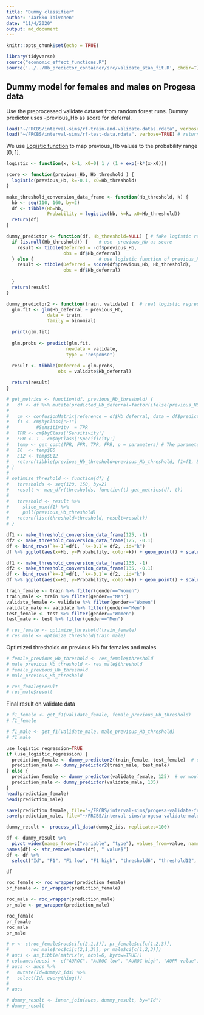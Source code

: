 ```yaml
---
title: "Dummy classifier"
author: "Jarkko Toivonen"
date: "11/4/2020"
output: md_document
---
```


```r
knitr::opts_chunk$set(echo = TRUE)

library(tidyverse)
source("economic_effect_functions.R")
source('../../Hb_predictor_container/src/validate_stan_fit.R', chdir=T)
```

## Dummy model for females and males on Progesa data

Use the preprocessed validate dataset from random forest runs. Dummy predictor uses -previous_Hb as score for deferral. 



```r
load("~/FRCBS/interval-sims/rf-train-and-validate-datas.rdata", verbose=TRUE)  # returns train and validate dataframes
load("~/FRCBS/interval-sims/rf-test-data.rdata", verbose=TRUE) # returns test dataframe
```

We use [Logistic function](https://en.wikipedia.org/wiki/Logistic_function) to map previous_Hb values to
the probability range [0, 1].

```r

logistic <- function(x, k=1, x0=0) 1 / (1 + exp(-k*(x-x0)))

score <- function(previous_Hb, Hb_threshold ) {
  logistic(previous_Hb, k=-0.1, x0=Hb_threshold)
}

make_threshold_conversion_data_frame <- function(Hb_threshold, k) {
  hb <- seq(110, 160, by=2)
  df <- tibble(Hb=hb, 
               Probability = logistic(hb, k=k, x0=Hb_threshold))
  return(df)
}

dummy_predictor <- function(df, Hb_threshold=NULL) { # fake logistic regression
  if (is.null(Hb_threshold)) {    # use -previous_Hb as score
    result <- tibble(Deferred = -df$previous_Hb,
                     obs = df$Hb_deferral)
  } else {                        # use logistic function of previous_Hb as score
    result <- tibble(Deferred = score(df$previous_Hb, Hb_threshold), 
                     obs = df$Hb_deferral)
    
  }
  return(result)
}

dummy_predictor2 <- function(train, validate) {  # real logistic regression
  glm.fit <- glm(Hb_deferral ~ previous_Hb,
               data = train,
               family = binomial)

  print(glm.fit)
  
  glm.probs <- predict(glm.fit,
                      newdata = validate,
                      type = "response")
  
  result <- tibble(Deferred = glm.probs, 
                   obs = validate$Hb_deferral)

  return(result)  
}

# get_metrics <- function(df, previous_Hb_threshold) {
#   df <- df %>% mutate(predicted_Hb_deferral=factor(ifelse(previous_Hb < previous_Hb_threshold, "Deferred", "Accepted"), levels=c("Accepted", "Deferred")))
#   
#   cm <- confusionMatrix(reference = df$Hb_deferral, data = df$predicted_Hb_deferral, positive = "Deferred", mode = "everything")
#   f1 <- cm$byClass["F1"]
#          #Sensitivity  = TPR
#   TPR <- cm$byClass['Sensitivity']
#   FPR <- 1 - cm$byClass['Specificity']
#   temp <- get_cost(TPR, FPR, TPR, FPR, p = parameters) # The parameters are from file economic_effect_functions.R
#   E6  <- temp$E6
#   E12 <- temp$E12
#   return(tibble(previous_Hb_threshold=previous_Hb_threshold, f1=f1, E6=E6, E12=E12))
# }
# 
# optimize_threshold <- function(df) {
#   thresholds <- seq(120, 150, by=2)
#   result <- map_dfr(thresholds, function(t) get_metrics(df, t))
#   
#   threshold <- result %>%
#     slice_max(f1) %>%
#     pull(previous_Hb_threshold)
#   return(list(threshold=threshold, result=result))
# }

```

```r
df1 <- make_threshold_conversion_data_frame(125, -1) 
df2 <- make_threshold_conversion_data_frame(125, -0.1)
df <- bind_rows(`k=-1`=df1, `k=-0.1`= df2, .id="k")
df %>% ggplot(aes(x=Hb, y=Probability, color=k)) + geom_point() + scale_y_continuous(breaks=seq(0, 1, by=0.1)) + labs(colour="Logistic function parameter") + ggtitle("Female")
```

```r
df1 <- make_threshold_conversion_data_frame(135, -1) 
df2 <- make_threshold_conversion_data_frame(135, -0.1)
df <- bind_rows(`k=-1`=df1, `k=-0.1`= df2, .id="k")
df %>% ggplot(aes(x=Hb, y=Probability, color=k)) + geom_point() + scale_y_continuous(breaks=seq(0, 1, by=0.1)) + labs(colour="Logistic function parameter") + ggtitle("Male")
```

```r
train_female <- train %>% filter(gender=="Women")
train_male <- train %>% filter(gender=="Men")
validate_female <- validate %>% filter(gender=="Women")
validate_male <- validate %>% filter(gender=="Men")
test_female <- test %>% filter(gender=="Women")
test_male <- test %>% filter(gender=="Men")
```

```r
# res_female <- optimize_threshold(train_female)
# res_male <- optimize_threshold(train_male)
```

Optimized thresholds on previous Hb for females and males
```r
# female_previous_Hb_threshold <- res_female$threshold
# male_previous_Hb_threshold <- res_male$threshold
# female_previous_Hb_threshold
# male_previous_Hb_threshold
```

```r
# res_female$result
# res_male$result
```

Final result on validate data
```r

# f1_female <- get_f1(validate_female, female_previous_Hb_threshold)
# f1_female
```

```r

# f1_male <- get_f1(validate_male, male_previous_Hb_threshold)
# f1_male
```

```r
use_logistic_regression=TRUE
if (use_logistic_regression) {
  prediction_female <- dummy_predictor2(train_female, test_female)  # or would mean Hb be better centering point than deferral threshold
  prediction_male <- dummy_predictor2(train_male, test_male)
} else {
  prediction_female <- dummy_predictor(validate_female, 125)  # or would mean Hb be better centering point than deferral threshold
  prediction_male <- dummy_predictor(validate_male, 135)
}
head(prediction_female)
head(prediction_male)
```

```r
save(prediction_female, file="~/FRCBS/interval-sims/progesa-validate-female-dummy2.rdata")
save(prediction_male, file="~/FRCBS/interval-sims/progesa-validate-male-dummy2.rdata")
```

```r
dummy_result <- process_all_data(dummy2_ids, replicates=100)
```

```r
df <- dummy_result %>% 
  pivot_wider(names_from=c("variable", "type"), values_from=value, names_glue="{variable} {type}")
names(df) <- str_remove(names(df), " value$")
df <- df %>%
  select("Id", "F1", "F1 low", "F1 high", "threshold6", "threshold12", "E6", "E6 low", "E6 high", "E12", "E12 low", "E12 high")

df
```

```r
roc_female <- roc_wrapper(prediction_female)
pr_female <- pr_wrapper(prediction_female)
```

```r
roc_male <- roc_wrapper(prediction_male)
pr_male <- pr_wrapper(prediction_male)
```
```r
roc_female
pr_female
roc_male
pr_male
```


```r
# v <- c(roc_female$roc$ci[c(2,1,3)], pr_female$ci[c(1,2,3)], 
#        roc_male$roc$ci[c(2,1,3)], pr_male$ci[c(1,2,3)])
# aucs <- as_tibble(matrix(v, ncol=6, byrow=TRUE))
# colnames(aucs) <- c("AUROC", "AUROC low", "AUROC high", "AUPR value", "AUPR low", "AUPR high")
# aucs <- aucs %>% 
#   mutate(Id=dummy2_ids) %>%
#   select(Id, everything())
# 
# aucs
```

```r
# dummy_result <- inner_join(aucs, dummy_result, by="Id")
# dummy_result
```

